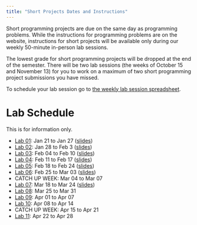 ```yaml
---
title: "Short Projects Dates and Instructions"
---
```


Short programming projects are due on the same day as programming problems. While the instructions for programming problems are on the website, instructions for short projects will be available only during our weekly 50-minute in-person lab sessions. 

The lowest grade for short programming projects will be dropped at the end of the semester. There will be two lab sessions (the weeks of October 15 and November 13) for you to work on a maximum of two short programming project submissions you have missed.

To schedule your lab session go to [the weekly lab session spreadsheet](https://docs.google.com/spreadsheets/d/1-axhANvR1MCWTrIS_gjrdQIbFSn9WTOnQx5wlE9NC7Y/edit?usp=sharing).

# Lab Schedule

This is for information only. 

* [Lab 01](labs/lab01.html): Jan 21 to Jan 27 ([slides](labs/lab01-slide.html))
* [Lab 02](labs/lab02.html): Jan 28 to Feb 3 ([slides](labs/lab02-slide.html))
* [Lab 03](labs/lab03.html): Feb 04 to Feb 10 ([slides](labs/lab03-slide.html))
* [Lab 04](labs/lab04.html): Feb 11 to Feb 17 ([slides](labs/lab04-slide.html))
* [Lab 05](labs/lab05.html): Feb 18 to Feb 24 ([slides](labs/lab05-slide.html))
* [Lab 06](labs/lab06.html): Feb 25 to Mar 03 ([slides](labs/lab06-slide.html))
* CATCH UP WEEK: Mar 04 to Mar 07
* [Lab 07](labs/lab07.html): Mar 18 to Mar 24 ([slides](labs/lab07-slide.html))
* [Lab 08](labs/lab08.html): Mar 25 to Mar 31
* [Lab 09](labs/lab09.html): Apr 01 to Apr 07
* [Lab 10](labs/lab10.html): Apr 08 to Apr 14
* CATCH UP WEEK: Apr 15 to Apr 21
* [Lab 11](labs/lab11.html): Apr 22 to Apr 28
